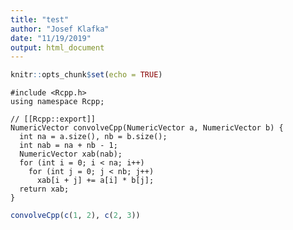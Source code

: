 ```yaml
---
title: "test"
author: "Josef Klafka"
date: "11/19/2019"
output: html_document
---
```


```r

knitr::opts_chunk$set(echo = TRUE)
```

```Rcpp
#include <Rcpp.h> 
using namespace Rcpp;

// [[Rcpp::export]]
NumericVector convolveCpp(NumericVector a, NumericVector b) {
  int na = a.size(), nb = b.size();
  int nab = na + nb - 1;
  NumericVector xab(nab);
  for (int i = 0; i < na; i++)
    for (int j = 0; j < nb; j++)
      xab[i + j] += a[i] * b[j];
  return xab;
}
```

```r

convolveCpp(c(1, 2), c(2, 3))
```